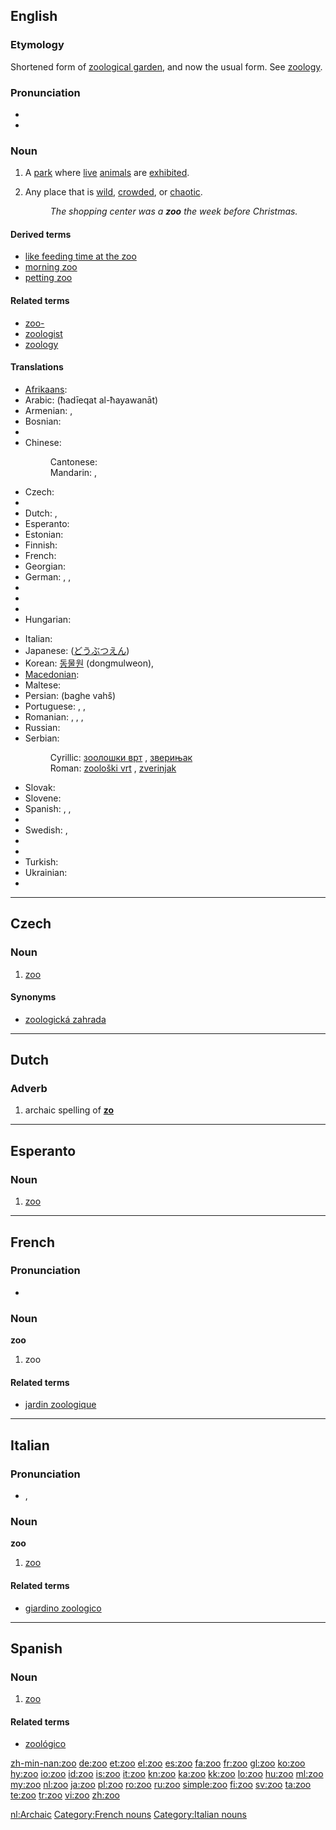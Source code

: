 {{also|Zoo|zoo-|zoö-|Appendix:Variations of "zu"}}
==English==
{{wikipedia}}

===Etymology===
Shortened form of [[zoological garden]], and now the usual form. See [[zoology]].

===Pronunciation===
* {{IPA|/zuː/}}
* {{rhymes|uː}}

===Noun===
{{en-noun}}

# A [[park]] where [[live]] [[animal]]s are [[exhibit]]ed.
# {{figuratively}} Any place that is [[wild]], [[crowd]]ed, or [[chaotic]].
#: ''The shopping center was a '''zoo''' the week before Christmas.''

====Derived terms====
* [[like feeding time at the zoo]]
* [[morning zoo]]
* [[petting zoo]]

====Related terms====
* [[zoo-]]
* [[zoologist]]
* [[zoology]]

====Translations====
{{trans-top|park where live animals are exhibited}}
* [[Afrikaans]]: {{t|af|dieretuin|xs=Afrikaans}}
* Arabic: {{Arab|[[حديقة الحيوانات]]}} (ħadīeqat al-ħayawanāt) {{f}}
* Armenian: {{qualifier|formal}} {{t-|hy|կենդանաբանական այգի|tr=kendanabanakan aygi}},  {{qualifier|informal}} {{t-|hy|գազանանոց|tr=gazananoc’}}
* Bosnian: {{t-|bs|zoološki vrt|m}}
* {{trreq|Bulgarian}}
* Chinese:
*: Cantonese: {{tø|yue|動物園|tr=dung6 mat6 jyun4|sc=Hani|xs=Cantonese}}
*: Mandarin: {{t-|cmn|動物園|sc=Hani}}, {{t-|cmn|动物园|tr=dòngwùyuán|sc=Hani}}
* Czech: {{t-|cs|zoo|f}}
* {{trreq|Danish}}
* Dutch: {{t+|nl|dierentuin}}, {{t-|cs|zoo}}
* Esperanto: {{t-|eo|zoo|xs=Esperanto}}
* Estonian: {{t|et|loomaaed}}
* Finnish: {{t+|fi|eläintarha}}
* French: {{t+|fr|zoo|m}}
* Georgian: {{tø|ka|ზოოპარკი|tr=zooparki|sc=Geor}}
* German: {{t+|de|Zoo|m}}, {{t-|de|Tiergarten|m}}, {{t+|de|Tierpark|m}}
* {{trreq|Greek}}
* {{trreq|Hebrew}}
* {{trreq|Hindi}}
* Hungarian: {{t|hu|állatkert}}
{{trans-mid}}
* Italian: {{t+|it|zoo|m}}
* Japanese: {{t+|ja|動物園|tr=dōbutsuen}} ([[どうぶつえん]])
* Korean: [[동물원]] (dongmulweon), {{t+|ko|動物園|sc=Hani}}
* [[Macedonian]]: {{t|mk|зоолошка градина|f|tr=zoolóška grádina}}
* Maltese: {{t|mt|żu|m|xs=Maltese}}
* Persian: {{fa-Arab|[[باغ وحش]]}} (baghe vahš)
* Portuguese: {{t+|pt|zôo|m}}, {{t+|pt|zoológico|m}}, {{t|pt|jardim zoológico|m}}
* Romanian: {{t+|ro|zoo|f}},  {{t|ro|parc zoologic |n}},  {{t+|ro|grădină zoologică|f}},  {{t|ro|zooparc|n}}
* Russian: {{t+|ru|зоопарк|m|tr=zoopárk}}
* Serbian:
*: Cyrillic: [[зоолошки врт#Serbian|зоолошки врт]] {{m}}, [[зверињак]] {{m}}
*: Roman: [[zoološki vrt#Serbian|zoološki vrt]] {{m}}, [[zverinjak]] {{m}}
* Slovak: {{t|sk|zoologická záhrada|f}}
* Slovene: {{t|sl|živalski vrt|m}}
* Spanish: {{t+|es|zoo|m}}, {{t|es|jardín zoo|m}}, {{t-|es|zoológico|m}}
* {{trreq|Swahili}}
* Swedish: {{t-|sv|Zoo}}, {{t-|sv|djurpark}}
* {{trreq|Tamil}}
* {{trreq|Telugu}}
* Turkish: {{t+|tr|hayvanat bahçesi}}
* Ukrainian: {{t-|uk|зоопарк|m|tr=zoopárk|xs=Ukrainian}}
* {{trreq|Vietnamese}}
{{trans-bottom}}

----

==Czech==

===Noun===
{{cs-noun|g=f}}

# [[#English|zoo]]

====Synonyms====
* [[zoologická zahrada]] {{f}}

----

==Dutch==

===Adverb===
{{infl|nl|adverb}}

# archaic spelling of '''[[zo]]'''

[[Category:Dutch adverbs|nl:Archaic]]

----

==Esperanto==

===Noun===
{{eo-noun}}

# [[zoo]]

----

==French==

===Pronunciation===
* {{audio|Fr-zoo.ogg|audio}}

===Noun===
'''zoo''' {{m}}

# zoo

====Related terms====
* [[jardin zoologique]]

[[Category:French nouns]]

----

==Italian==

===Pronunciation===
* {{IPA|/ˈdzɔ.o/|lang=it}}, {{SAMPA|/"dzO.o/|lang=it}}

===Noun===
'''zoo''' {{m}}

# [[#English|zoo]]

====Related terms====
* [[giardino zoologico]]

[[Category:Italian nouns]]

----

==Spanish==

===Noun===
{{infl|es|noun|g=m}}

# [[#English|zoo]]

====Related terms====
* [[zoológico]]

[[zh-min-nan:zoo]]
[[de:zoo]]
[[et:zoo]]
[[el:zoo]]
[[es:zoo]]
[[fa:zoo]]
[[fr:zoo]]
[[gl:zoo]]
[[ko:zoo]]
[[hy:zoo]]
[[io:zoo]]
[[id:zoo]]
[[is:zoo]]
[[it:zoo]]
[[kn:zoo]]
[[ka:zoo]]
[[kk:zoo]]
[[lo:zoo]]
[[hu:zoo]]
[[ml:zoo]]
[[my:zoo]]
[[nl:zoo]]
[[ja:zoo]]
[[pl:zoo]]
[[ro:zoo]]
[[ru:zoo]]
[[simple:zoo]]
[[fi:zoo]]
[[sv:zoo]]
[[ta:zoo]]
[[te:zoo]]
[[tr:zoo]]
[[vi:zoo]]
[[zh:zoo]]